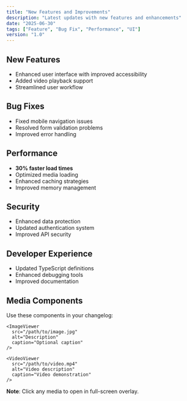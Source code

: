 ```yaml
---
title: "New Features and Improvements"
description: "Latest updates with new features and enhancements"
date: "2025-06-30"
tags: ["Feature", "Bug Fix", "Performance", "UI"]
version: "1.0"
---
```


## New Features

- Enhanced user interface with improved accessibility
- Added video playback support
- Streamlined user workflow

<ImageViewer
  src="https://images.unsplash.com/photo-1515879218367-8466d910aaa4?w=900&auto=format&fit=crop&q=60&ixlib=rb-4.1.0&ixid=M3wxMjA3fDB8MHxzZWFyY2h8Mnx8Y29kZXxlbnwwfHwwfHx8MA%3D%3D"
  alt="New features"
  caption="Updated interface with new features"
/>

<VideoViewer
  src="https://cursor.com/changelog/1-2/memory-ga-web.mp4"
  alt="Feature demo"
  caption="New features in action"
/>

## Bug Fixes

- Fixed mobile navigation issues
- Resolved form validation problems
- Improved error handling

## Performance

- **30% faster load times**
- Optimized media loading
- Enhanced caching strategies
- Improved memory management

## Security

- Enhanced data protection
- Updated authentication system
- Improved API security

## Developer Experience

- Updated TypeScript definitions
- Enhanced debugging tools
- Improved documentation

## Media Components

Use these components in your changelog:

```mdx
<ImageViewer
  src="/path/to/image.jpg"
  alt="Description"
  caption="Optional caption"
/>

<VideoViewer
  src="/path/to/video.mp4"
  alt="Video description"
  caption="Video demonstration"
/>
```

**Note**: Click any media to open in full-screen overlay.
